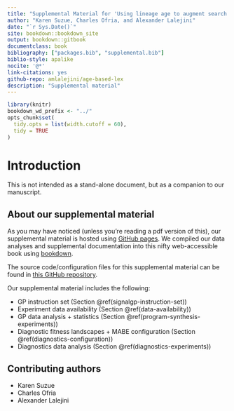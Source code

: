 ---
title: "Supplemental Material for 'Using lineage age to augment search space exploration in lexicase selection'"
author: "Karen Suzue, Charles Ofria, and Alexander Lalejini"
date: "`r Sys.Date()`"
site: bookdown::bookdown_site
output: bookdown::gitbook
documentclass: book
bibliography: ["packages.bib", "supplemental.bib"]
biblio-style: apalike
nocite: '@*'
link-citations: yes
github-repo: amlalejini/age-based-lex
description: "Supplemental material"
---

```{r, include=FALSE}
library(knitr)
bookdown_wd_prefix <- "../"
opts_chunk$set(
  tidy.opts = list(width.cutoff = 60),
  tidy = TRUE
)
```

# Introduction

This is not intended as a stand-alone document, but as a companion to our manuscript.

## About our supplemental material

As you may have noticed (unless you're reading a pdf version of this), our supplemental material is hosted using [GitHub pages](https://pages.github.com/).
We compiled our data analyses and supplemental documentation into this nifty web-accessible book using [bookdown](https://bookdown.org).

The source code/configuration files for this supplemental material can be found in [this GitHub repository](https://github.com/amlalejini/age-based-lex).

Our supplemental material includes the following:

- GP instruction set (Section \@ref(signalgp-instruction-set))
- Experiment data availability (Section \@ref(data-availability))
- GP data analysis + statistics (Section \@ref(program-synthesis-experiments))
- Diagnostic fitness landscapes + MABE configuration (Section \@ref(diagnostics-configuration))
- Diagnostics data analysis (Section \@ref(diagnostics-experiments))

## Contributing authors

- Karen Suzue
- Charles Ofria
- Alexander Lalejini